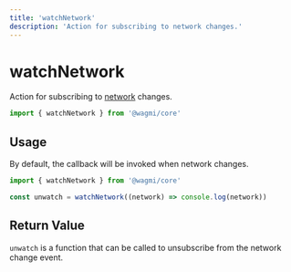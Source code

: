 ```yaml
---
title: 'watchNetwork'
description: 'Action for subscribing to network changes.'
---
```



# watchNetwork

Action for subscribing to [network](/core/actions/getNetwork) changes.

```ts
import { watchNetwork } from '@wagmi/core'
```

## Usage

By default, the callback will be invoked when network changes.

```ts
import { watchNetwork } from '@wagmi/core'

const unwatch = watchNetwork((network) => console.log(network))
```

## Return Value

`unwatch` is a function that can be called to unsubscribe from the network change event.
